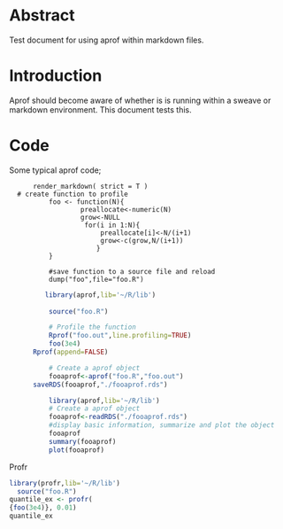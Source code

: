 # Abstract
Test document for using aprof within markdown files.


# Introduction
Aprof should become aware of whether is is running within a sweave or markdown environment. This document tests this. 


# Code

Some typical aprof code;
```make
      render_markdown( strict = T )
  # create function to profile
          foo <- function(N){
                  preallocate<-numeric(N)
                  grow<-NULL
                   for(i in 1:N){
                       preallocate[i]<-N/(i+1)
                       grow<-c(grow,N/(i+1))
                      }
          }
     
          #save function to a source file and reload
          dump("foo",file="foo.R")

```


```r
         library(aprof,lib='~/R/lib')
     
          source("foo.R")

          # Profile the function
          Rprof("foo.out",line.profiling=TRUE)
          foo(3e4)
	  Rprof(append=FALSE)

          # Create a aprof object
          fooaprof<-aprof("foo.R","foo.out")
	  saveRDS(fooaprof,"./fooaprof.rds")
 ```



```r
          library(aprof,lib='~/R/lib')
          # Create a aprof object
          fooaprof<-readRDS("./fooaprof.rds")
          #display basic information, summarize and plot the object
          fooaprof
          summary(fooaprof)
          plot(fooaprof)


```

Profr

```r
library(profr,lib='~/R/lib')
  source("foo.R")
quantile_ex <- profr(
{foo(3e4)}, 0.01)
quantile_ex
```
